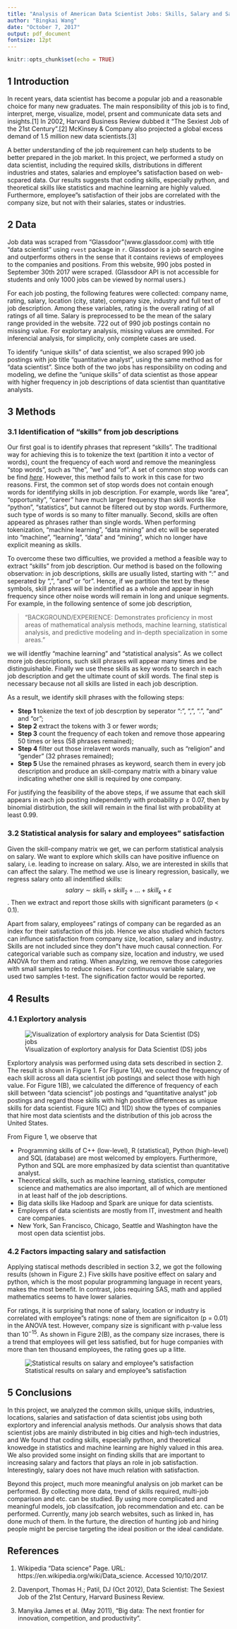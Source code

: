 ```yaml
---
title: "Analysis of American Data Scientist Jobs: Skills, Salary and Satisfaction"
author: "Bingkai Wang"
date: "October 7, 2017"
output: pdf_document
fontsize: 12pt
---
```


```r
knitr::opts_chunk$set(echo = TRUE)
```

## 1 Introduction

In recent years, data scientist has become a popular job and a reasonable choice for many new graduates. The main responsibility of this job is to find, interpret, merge, visualize, model, prsent and communicate data sets and insights.[1] In 2002, Harvard Business Review dubbed it "The Sexiest Job of the 21st Century".[2]  McKinsey & Company also projected a global excess demand of 1.5 million new data scientists.[3]  

A better understanding of the job requirement can help students to be better prepared in the job market. In this project, we performed a study on data scientist, including the required skills, distributions in different industries and states, salaries and employee"s satisfaction based on web-scpared data. Our results suggests that coding skills, especially python, and theoretical skills like statistics and machine learning are highly valued. Furthermore, employee"s satisfaction of their jobs are correlated with the company size, but not with their salaries, states or industries.

## 2 Data

Job data was scraped from "Glassdoor"(www.glassdoor.com) with title "data scientist" using `rvest` package in `r`. Glassdoor is a job search engine and outperforms others in the sense that it contains reviews of employees to the companies and positions. From this website, 990 jobs posted in September 30th 2017 were scraped. (Glassdoor API is not accessible for students and only 1000 jobs can be viewed by normal users.)

For each job posting, the following features were collected: company name, rating, salary, location (city, state), company size, industry and full text of job description. Among these variables, rating is the overall rating of all ratings of all time. Salary is preprocessed to be the mean of the salary range provided in the website. 722 out of 990 job postings contain no missing value. For explortary analysis, missing values are ommited. For inferencial analysis, for simplicity, only complete cases are used. 

To identify "unique skills" of data scientist, we also scraped 990 job postings with job title "quantitative analyst", using the same method as for "data scientist". Since both of the two jobs has responsibility on coding and modeling, we define the "unique skills" of data scientist as those appear with higher frequency in job descriptions of data scientist than quantitative analysts.

## 3 Methods

### 3.1 Identification of "skills" from job descriptions

Our first goal is to identify phrases that represent "skills". The traditional way for achieving this is to tokenize the text (partition it into a vector of words), count the frequency of each word and remove the meaningless "stop words", such as "the", "we" and "of". A set of common stop words can be find [_here_](http://xpo6.com/list-of-english-stop-words/). However, this method fails to work in this case for two reasons. First, the common set of stop words does not contain enough words for identifying skills in job description. For example, words like "area", "opportunity", "career" have much larger frequency than skill words like "python", "statistics", but cannot be filtered out by stop words. Furthermore, such type of words is so many to filter manually. Second, skills are often appeared as phrases rather than single words. When performing tokenization, "machine learning", "data mining" and etc will be seperated into "machine", "learning", "data" and "mining", which no longer have explicit meaning as skills.

To overcome these two difficulties, we provided a method a feasible way to extract "skills" from job description. Our method is based on the following observation: in job descriptions, skills are usually listed, starting with ":" and seperated by ",", "and" or "or". Hence, if we partition the text by these symbols, skill phrases will be indentified as a whole and appear in high frequency since other noise words will remain in long and unique segments. For example, in the following sentence of some job description, 

> "BACKGROUND/EXPERIENCE:
Demonstrates proficiency in most areas of mathematical analysis methods, machine learning, statistical analysis, and predictive modeling and in-depth specialization in some areas." 

we will identfiy "machine learning" and "statistical analysis". As we collect more job descriptions, such skill phrases will appear many times and be distinguishable. Finally we use these skills as key words to search in each job description and get the ultimate count of skill words. The final step is necessary because not all skills are listed in each job description.

As a result, we identify skill phrases with the following steps:

* __Step 1__  tokenize the text of job descrption by seperator ":", ",", ".", "and" and "or";
* __Step 2__  extract the tokens with 3 or fewer words;
* __Step 3__  count the frequency of each token and remove those appearing 50 times or less (58 phrases remained);
* __Step 4__  filter out those irrelavent words manually, such as "religion" and "gender" (32 phrases remained);
* __Step 5__  Use the remained phrases as keyword, search them in every job description and produce an skill-company matrix with a binary value indicating whether one skill is required by one company.

For justifying the feasibility of the above steps, if we assume that each skill appears in each job posting independently with probability $p \ge 0.07$, then by binomial distirbution, the skill will remain in the final list with probability at least $0.99$. 

### 3.2 Statistical analysis for salary and employees" satisfaction

Given the skill-company matrix we get, we can perform statistical analysis on salary. We want to explore which skills can have positive influence on salary, i.e. leading to increase on salary. Also, we are interested in skills that can affect the salary. The method we use is lineary regression, basically, we regress salary onto all indentified skills:
$$ salary \sim skill_1 + skill_2 + \dots + skill_k + \varepsilon$$.
Then we extract and report those skills with significant parameters (p < 0.1).

Apart from salary, employees" ratings of company can be regarded as an index for their satisfaction of this job. Hence we also studied which factors can influnce satisfaction from company size, location, salary and industry. Skills are not included since they don"t have much causal connection. For categorical variable such as company size, location and industry, we used ANOVA for them and rating. When anaylzing, we remove those categories with small samples to reduce noises. For continuous variable salary, we used two samples t-test. The signification factor would be reported.

## 4 Results

### 4.1 Explortory analysis

![Visualization of explortory analysis for Data Scientist (DS) jobs](explortory_plot.png)

Explortory analysis was performed using data sets described in section 2. The result is shown in Figure 1. For Figure 1(A), we counted the frequency of each skill across all data scientist job postings and select those with high value. For Figure 1(B), we calculated the difference of frequency of each skill between "data sciencist" job postings and "quantitative analyst" job postings and regard those skills with high positive differences as unique skills for data scientist.  Figure 1(C) and 1(D) show the types of companies that hire most data scientists and the distribution of this job across the United States.

From Figure 1, we observe that

* Programming skills of C++ (low-level), R (statistical), Python (high-level) and SQL (database) are most welcomed by employers. Furthermore, Python and SQL are more emphasized by data scientist than quantitative analyst.
* Theoretical skills, such as machine learning, statistics, computer science and mathematics are also important, all of which are mentioned in at least half of the job descriptions.
* Big data skills like Hadoop and Spark are unique for data scientists.
* Employers of data scientists are mostly from IT, investment and health care companies.
* New York, San Francisco, Chicago, Seattle and Washington have the most open data scientist jobs.


### 4.2 Factors impacting salary and satisfaction

Applying statiscal methods describled in section 3.2, we got the following results (shown in Figure 2.) Five skills have positive effect on salary and python, which is the most popular programming language in recent years, makes the most benefit. In contrast, jobs requiring SAS, math and applied mathematics seems to have lower salaries.

For ratings, it is surprising that none of salary, location or industry is correlated with employee"s ratings: none of them are significaiton (p = 0.01) in the ANOVA test. However, company size is significant with p-value less than $10^{-15}$. As shown in Figure 2(B), as the company size incrases, there is a trend that employees will get less satisfied, but for huge companies with more than ten thousand employees, the rating goes up a litte.

![Statistical results on salary and employee"s satisfaction](statistical_plot.png)

## 5 Conclusions

In this project, we analyzed the common skills, unique skills, industries, locations, salaries and satisfaction of data scientist jobs using both explortory and inferencial analysis methods. Our analysis shows that data scientist jobs are mainly distributed in big cities and high-tech industries, and We found that coding skills, especially python, and theoretical knowedge in statistics and machine learning are highly valued in this area. We also provided some insight on finding skills that are important to increasing salary and factors that plays an role in job satisfaction. Interestingly, salary does not have much relation with satisfaction.

Beyond this project, much more meaningful analysis on job market can be performed. By collecting more data, trend of skills required, multi-job comparison and etc. can be studied. By using more complicated and meaningful models, job classifcation, job recommendation and etc. can be performed. Currently, many job search websites, such as linked in, has done much of them. In the furture, the direction of hunting job and hiring people might be percise targeting the ideal position or the ideal candidate.

## References
1. Wikipedia “Data science” Page. URL: https://en.wikipedia.org/wiki/Data_science. Accessed
10/10/2017.

2. Davenport, Thomas H.; Patil, DJ (Oct 2012), Data Scientist: The Sexiest Job of the 21st Century, Harvard Business Review.

3. Manyika James et al. (May 2011), "Big data: The next frontier for innovation, competition, and productivity". 